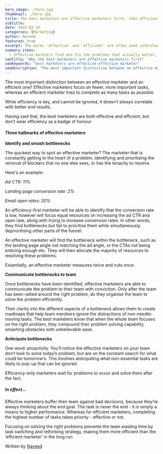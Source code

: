 ```yaml
---
hero_image: ./hero.jpg
thumbnail: ./hero.jpg
title: The best marketers are effective marketers first, then efficient
subtitle:
date: 2022-02-16
categories: [Marketing]
author: Naveed
featured: true
excerpt: The words 'effective' and 'efficient' are often used interchangeably. But when it comes to marketers, the two mean very different things.
summary_items:
  - Effective markters find and fix the problems that actually matter, making them more valuable than efficiency-only marketers.
seoTitle: "Why the best marketers are effective marketers first"
seoKeywords: "best marketers are effective effective marketer"
seoDescription: "The most important distinction between an effective marketer and an efficient one? Effective marketers focus on fewer, more important tasks. Learn more."
---
```


The most important distinction between an effective marketer and an efficient one? Effective marketers focus on fewer, more important tasks, whereas an efficient marketer tries to complete as many tasks as possible.

While efficiency is key, and cannot be ignored, it doesn’t always correlate with better end results.

Having said that, the best marketers are both effective and efficient, but don’t wear efficiency as a badge of honour.

#### **Three hallmarks of effective marketers**

**Identify and smash bottlenecks**

The quickest way to spot an effective marketer? The marketer that is constantly getting to the heart of a problem, identifying and prioritising the removal of blockers that no one else sees, or has the tenacity to resolve.

Here's an example:

_Ad CTR: 11%_

_Landing page conversion rate: 2%_

_Email open rates: 20%_

An efficiency-first marketer will be able to identify that the conversion rate is low, however will focus equal resources on increasing the ad CTR and open rate, along with trying to increase conversion rates. In other words, they find bottlenecks but fail to prioritise them while simultaneously deprioritising other parts of the funnel.

An effective marketer will find the bottleneck within the bottleneck, such as the landing page angle not matching the ad angle, or the CTAs not being enticing enough etc. They will then allocate the majority of resources to resolving these problems.

Essentially, an effective marketer measures twice and cuts once.

**Communicate bottlenecks to team**

Once bottlenecks have been identified, effective marketers are able to communicate the problem to their team with conviction. Only after the team has been rallied around the right problem, do they organise the team to solve the problem efficiently.

Their clarity into the different aspects of a bottleneck allows them to create roadmaps that help team members ignore the distractions of non-needle-moving tasks. The best marketers know that when the whole team focuses on the right problem, they compound their problem solving capability, smashing obstacles with unbelievable ease.

**Anticipate bottlenecks**

One word: proactivity. You’ll notice the effective marketers on your team don’t look to solve today’s problem, but are on the constant search for what could be tomorrow’s. This involves anticipating what non-essential tasks are likely to pop-up that can be ignored.

Efficiency-only marketers wait for problems to occur and solve them after the fact.

##### **In effect…**

Effective marketers buffer their team against bad decisions, because they’re always thinking about the end goal. The task is never the end - it is simply a means to higher performance. Whereas for efficient marketers, completing the highest number of tasks takes priority - effective or not.

Focusing on solving the right problems prevents the team wasting time by task switching and rethinking strategy, making them more efficient than the ‘efficient marketer’ in the long run

Written by [Naveed](https://www.linkedin.com/in/naveed-tariq/)
